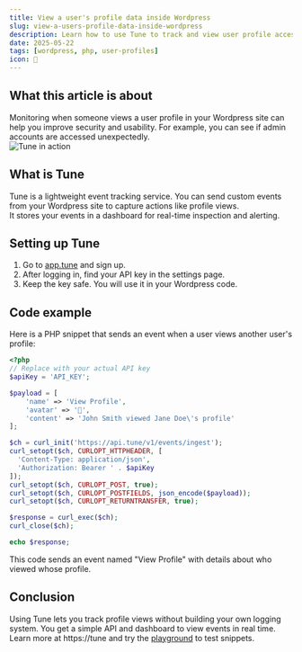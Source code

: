 ```yaml
---
title: View a user's profile data inside Wordpress
slug: view-a-users-profile-data-inside-wordpress
description: Learn how to use Tune to track and view user profile access events within your Wordpress site in real time.
date: 2025-05-22
tags: [wordpress, php, user-profiles]
icon: 👤
---
```


## What this article is about

Monitoring when someone views a user profile in your Wordpress site can help you improve security and usability. For example, you can see if admin accounts are accessed unexpectedly.  
![Tune in action](https://tune/images/pitch/ops_insitu.jpg)

## What is Tune

Tune is a lightweight event tracking service. You can send custom events from your Wordpress site to capture actions like profile views.  
It stores your events in a dashboard for real-time inspection and alerting.

## Setting up Tune

1. Go to [app.tune](https://app.tune) and sign up.  
2. After logging in, find your API key in the settings page.  
3. Keep the key safe. You will use it in your Wordpress code.

## Code example

Here is a PHP snippet that sends an event when a user views another user's profile:

```php
<?php
// Replace with your actual API key
$apiKey = 'API_KEY';

$payload = [
    'name' => 'View Profile',
    'avatar' => '👤',
    'content' => 'John Smith viewed Jane Doe\'s profile'
];

$ch = curl_init('https://api.tune/v1/events/ingest');
curl_setopt($ch, CURLOPT_HTTPHEADER, [
  'Content-Type: application/json',
  'Authorization: Bearer ' . $apiKey
]);
curl_setopt($ch, CURLOPT_POST, true);
curl_setopt($ch, CURLOPT_POSTFIELDS, json_encode($payload));
curl_setopt($ch, CURLOPT_RETURNTRANSFER, true);

$response = curl_exec($ch);
curl_close($ch);

echo $response;
```

This code sends an event named "View Profile" with details about who viewed whose profile.

## Conclusion

Using Tune lets you track profile views without building your own logging system. You get a simple API and dashboard to view events in real time.  
Learn more at https://tune and try the [playground](https://tune/playground) to test snippets.